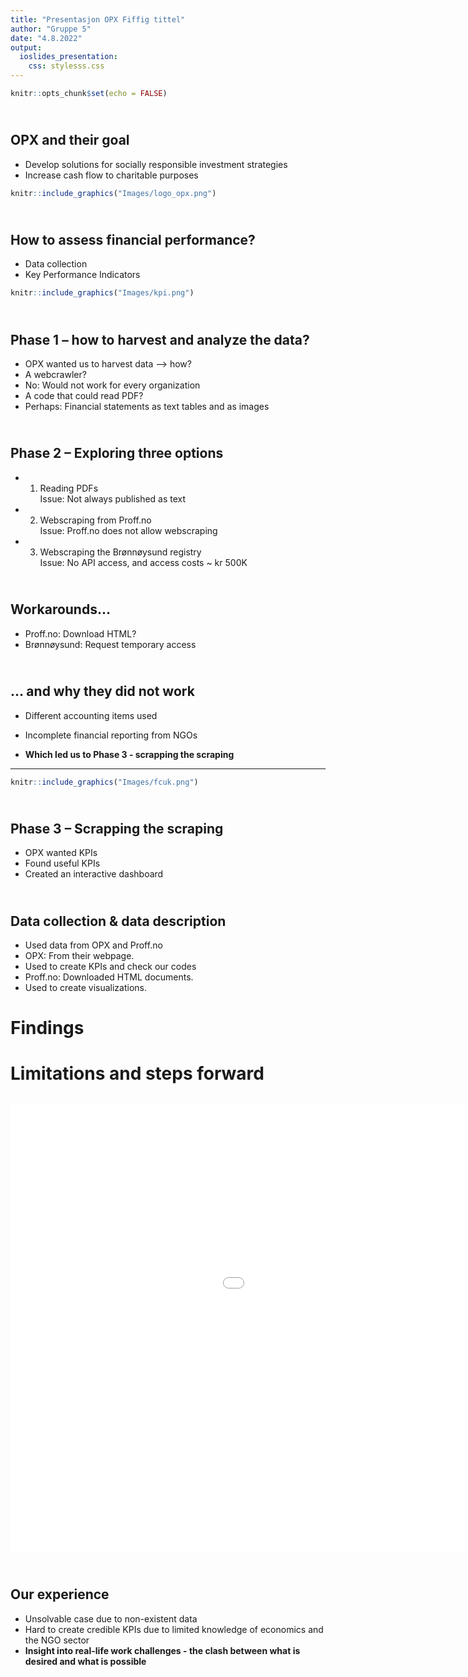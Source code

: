 ```yaml
---
title: "Presentasjon OPX Fiffig tittel"
author: "Gruppe 5"
date: "4.8.2022"
output: 
  ioslides_presentation: 
    css: stylesss.css
---
```


```r
knitr::opts_chunk$set(echo = FALSE)

```


## <br> OPX and their goal
- Develop solutions for socially responsible investment strategies
- Increase cash flow to charitable purposes <br>

```r
knitr::include_graphics("Images/logo_opx.png")
```


## <br> How to assess financial performance?
- Data collection 
- Key Performance Indicators <br>

```r
knitr::include_graphics("Images/kpi.png")

```


## {data-background="Images/brainstorming2.png" data-background-size=cover}


## <br> Phase 1 – how to harvest and analyze the data?
- OPX wanted us to harvest data --> how? <br> 
- A webcrawler? <br> 
- No: Would not work for every organization <br> 
- A code that could read PDF? <br> 
- Perhaps: Financial statements as text tables and as images


## <br> Phase 2 – Exploring three options
- 1. Reading PDFs <br>
Issue: Not always published as text
- 2. Webscraping from Proff.no <br>
Issue: Proff.no does not allow webscraping
- 3. Webscraping the Brønnøysund registry <br>
Issue: No API access, and access costs ~ kr 500K

## <br> Workarounds... 
- Proff.no: Download HTML?
- Brønnøysund: Request temporary access

## <br> ... and why they did not work
- Different accounting items used
- Incomplete financial reporting from NGOs

- **Which led us to Phase 3 - scrapping the scraping**

----
```r
knitr::include_graphics("Images/fcuk.png")

```

## <br> Phase 3 – Scrapping the scraping
- OPX wanted KPIs <br>
- Found useful KPIs <br>
- Created an interactive dashboard


## <br> Data collection & data description
- Used data from OPX and Proff.no <br>
- OPX: From their webpage. <br>
- Used to create KPIs and check our codes <br>
- Proff.no: Downloaded HTML documents. <br>
- Used to create visualizations.

# Findings


# Limitations and steps forward


## <iframe width="1280" height="720" src="Images/henrik.mp4" align="middle" frameborder="0" allowfullscreen></iframe>

## {data-background="Images/tenke.png" data-background-size=cover}

## <br> Our experience
- Unsolvable case due to non-existent data
- Hard to create credible KPIs due to limited knowledge of economics and the NGO sector
- **Insight into real-life work challenges - the clash between what is desired and what is possible**

